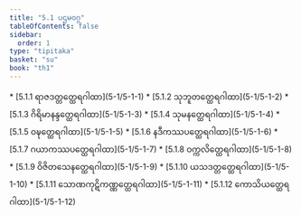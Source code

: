 ```yaml
---
title: "5.1 ပဌမဝဂ္ဂ"
tableOfContents: false
sidebar:
  order: 1
type: "tipitaka"
basket: "su"
book: "th1"
---
```



<DynamicBreadcrumb />



<TableOfContents book="th1" section="5.1">
* [5.1.1 ရာဇဒတ္တတ္ထေရဂါထာ](5-1/5-1-1)
* [5.1.2 သုဘူတတ္ထေရဂါထာ](5-1/5-1-2)
* [5.1.3 ဂိရိမာနန္ဒတ္ထေရဂါထာ](5-1/5-1-3)
* [5.1.4 သုမနတ္ထေရဂါထာ](5-1/5-1-4)
* [5.1.5 ဝဍ္ဎတ္ထေရဂါထာ](5-1/5-1-5)
* [5.1.6 နဒီကဿပတ္ထေရဂါထာ](5-1/5-1-6)
* [5.1.7 ဂယာကဿပတ္ထေရဂါထာ](5-1/5-1-7)
* [5.1.8 ဝက္ကလိတ္ထေရဂါထာ](5-1/5-1-8)
* [5.1.9 ဝိဇိတသေနတ္ထေရဂါထာ](5-1/5-1-9)
* [5.1.10 ယသဒတ္တတ္ထေရဂါထာ](5-1/5-1-10)
* [5.1.11 သောဏကုဋိကဏ္ဏတ္ထေရဂါထာ](5-1/5-1-11)
* [5.1.12 ကောသိယတ္ထေရဂါထာ](5-1/5-1-12)
</TableOfContents>